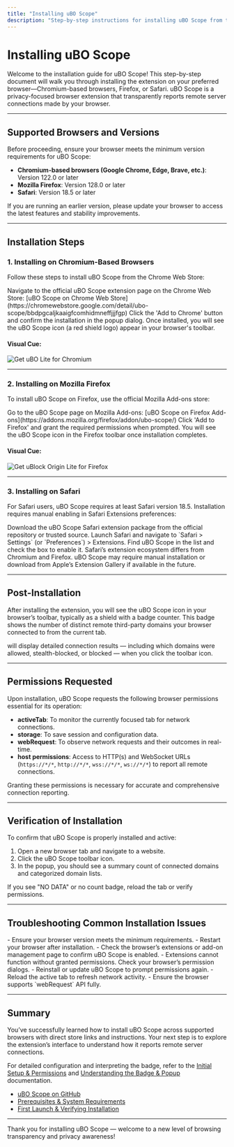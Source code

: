 ```yaml
---
title: "Installing uBO Scope"
description: "Step-by-step instructions for installing uBO Scope from the official browser extension stores on Chromium, Firefox, and Safari. Includes direct links and visual cues for each browser platform."
---
```


# Installing uBO Scope

Welcome to the installation guide for uBO Scope! This step-by-step document will walk you through installing the extension on your preferred browser—Chromium-based browsers, Firefox, or Safari. uBO Scope is a privacy-focused browser extension that transparently reports remote server connections made by your browser.

---

## Supported Browsers and Versions

Before proceeding, ensure your browser meets the minimum version requirements for uBO Scope:

- **Chromium-based browsers (Google Chrome, Edge, Brave, etc.)**: Version 122.0 or later
- **Mozilla Firefox**: Version 128.0 or later
- **Safari**: Version 18.5 or later

If you are running an earlier version, please update your browser to access the latest features and stability improvements.

---

## Installation Steps

### 1. Installing on Chromium-Based Browsers

Follow these steps to install uBO Scope from the Chrome Web Store:

<Steps>
<Step title="Open the Chrome Web Store">Navigate to the official uBO Scope extension page on the Chrome Web Store: [uBO Scope on Chrome Web Store](https://chromewebstore.google.com/detail/ubo-scope/bbdpgcaljkaaigfcomhidmneffjjjfgp)</Step>
<Step title="Click Add to Chrome">Click the 'Add to Chrome' button and confirm the installation in the popup dialog.</Step>
<Step title="Verify Installation">Once installed, you will see the uBO Scope icon (a red shield logo) appear in your browser's toolbar.</Step>
</Steps>

#### Visual Cue:

![Get uBO Lite for Chromium](https://github.com/user-attachments/assets/d5033882-0c94-424f-9e8b-e00ed832acf7)

---

### 2. Installing on Mozilla Firefox

To install uBO Scope on Firefox, use the official Mozilla Add-ons store:

<Steps>
<Step title="Open Firefox Add-ons site">Go to the uBO Scope page on Mozilla Add-ons: [uBO Scope on Firefox Add-ons](https://addons.mozilla.org/firefox/addon/ubo-scope/)</Step>
<Step title="Click Add to Firefox">Click 'Add to Firefox' and grant the required permissions when prompted.</Step>
<Step title="Confirm Installation">You will see the uBO Scope icon in the Firefox toolbar once installation completes.</Step>
</Steps>

#### Visual Cue:

![Get uBlock Origin Lite for Firefox](https://github.com/user-attachments/assets/8a33b8ba-57ee-4a54-a83c-7d21f9b2dafb)

---

### 3. Installing on Safari

For Safari users, uBO Scope requires at least Safari version 18.5. Installation requires manual enabling in Safari Extensions preferences:

<Steps>
<Step title="Download uBO Scope for Safari">Download the uBO Scope Safari extension package from the official repository or trusted source.</Step>
<Step title="Open Safari Preferences">Launch Safari and navigate to `Safari > Settings` (or `Preferences`) > Extensions.</Step>
<Step title="Enable uBO Scope">Find uBO Scope in the list and check the box to enable it.</Step>
</Steps>

<Note>
Safari’s extension ecosystem differs from Chromium and Firefox. uBO Scope may require manual installation or download from Apple’s Extension Gallery if available in the future.
</Note>

---

## Post-Installation

After installing the extension, you will see the uBO Scope icon in your browser’s toolbar, typically as a shield with a badge counter. This badge shows the number of distinct remote third-party domains your browser connected to from the current tab.

<uBoScopePopupInterface /> will display detailed connection results — including which domains were allowed, stealth-blocked, or blocked — when you click the toolbar icon.

---

## Permissions Requested

Upon installation, uBO Scope requests the following browser permissions essential for its operation:

- **activeTab**: To monitor the currently focused tab for network connections.
- **storage**: To save session and configuration data.
- **webRequest**: To observe network requests and their outcomes in real-time.
- **host permissions**: Access to HTTP(s) and WebSocket URLs (`https://*/*`, `http://*/*`, `wss://*/*`, `ws://*/*`) to report all remote connections.

<Tip>
Granting these permissions is necessary for accurate and comprehensive connection reporting.
</Tip>

---

## Verification of Installation

To confirm that uBO Scope is properly installed and active:

1. Open a new browser tab and navigate to a website.
2. Click the uBO Scope toolbar icon.
3. In the popup, you should see a summary count of connected domains and categorized domain lists.

If you see "NO DATA" or no count badge, reload the tab or verify permissions.

---

## Troubleshooting Common Installation Issues

<AccordionGroup title="Installation Troubleshooting">
<Accordion title="uBO Scope icon does not appear after installation">
- Ensure your browser version meets the minimum requirements.
- Restart your browser after installation.
- Check the browser’s extensions or add-on management page to confirm uBO Scope is enabled.
</Accordion>
<Accordion title="Extension permissions are denied or missing">
- Extensions cannot function without granted permissions. Check your browser’s permission dialogs.
- Reinstall or update uBO Scope to prompt permissions again.
</Accordion>
<Accordion title="Badge count does not update">
- Reload the active tab to refresh network activity.
- Ensure the browser supports `webRequest` API fully.
</Accordion>
</AccordionGroup>

---

## Summary

You’ve successfully learned how to install uBO Scope across supported browsers with direct store links and instructions. Your next step is to explore the extension’s interface to understand how it reports remote server connections.

For detailed configuration and interpreting the badge, refer to the [Initial Setup & Permissions](../getting-started/setup-usage/basic-configuration) and [Understanding the Badge & Popup](../getting-started/setup-usage/interpreting-results) documentation.

<KeyReferences>

- [uBO Scope on GitHub](https://github.com/gorhill/uBO-Scope)
- [Prerequisites & System Requirements](../getting-started/installation-quickstart/prerequisites-system-requirements)
- [First Launch & Verifying Installation](../getting-started/installation-quickstart/first-launch-verification)

</KeyReferences>

---

Thank you for installing uBO Scope — welcome to a new level of browsing transparency and privacy awareness!